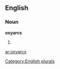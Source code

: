 
==English==

===Noun===
'''oxyarcs'''

# {{plural of|[[oxyarc]]}}

[[Category:English plurals]]

[[ar:oxyarcs]]